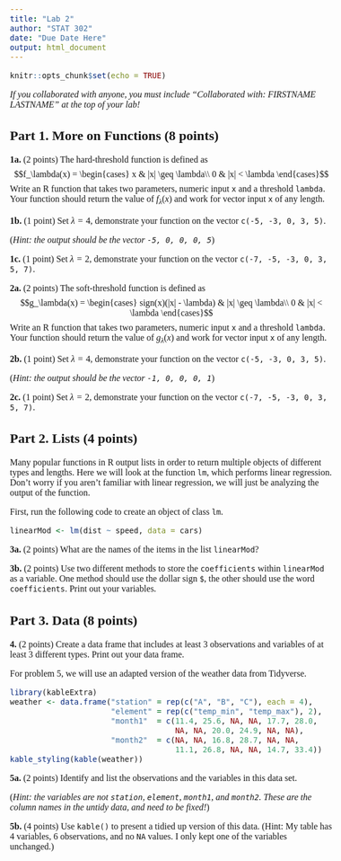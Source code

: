 ```yaml
---
title: "Lab 2"
author: "STAT 302"
date: "Due Date Here"
output: html_document
---
```


<!--- Begin styling code. --->
<style type="text/css">
/* Whole document: */
body{
  font-family: "Palatino Linotype", "Book Antiqua", Palatino, serif;
  font-size: 12pt;
}
h1.title {
  font-size: 38px;
  text-align: center;
}
h4.author {
  font-size: 18px;
  text-align: center;
}
h4.date {
  font-size: 18px;
  text-align: center;
}
</style>
<!--- End styling code. --->


```r
knitr::opts_chunk$set(echo = TRUE)
```

*If you collaborated with anyone, you must include "Collaborated with: FIRSTNAME LASTNAME" at the top of your lab!*

## Part 1. More on Functions (8 points)

**1a.** (2 points) The hard-threshold function is defined as 
$$f_\lambda(x) = \begin{cases} x & |x| \geq \lambda\\ 0 & |x| < \lambda \end{cases}$$
Write an R function that takes two parameters, numeric input `x` and a threshold `lambda`.
Your function should return the value of $f_\lambda(x)$ and work for vector input `x` of any length.

**1b.** (1 point) Set $\lambda = 4$, demonstrate your function on the vector `c(-5, -3, 0, 3, 5)`.

(*Hint: the output should be the vector `-5, 0, 0, 0, 5`*)

**1c.** (1 point) Set $\lambda = 2$, demonstrate your function on the vector `c(-7, -5, -3, 0, 3, 5, 7)`.

**2a.** (2 points) The soft-threshold function is defined as 
$$g_\lambda(x) = \begin{cases} sign(x)(|x| - \lambda) & |x| \geq \lambda\\ 0 & |x| < \lambda \end{cases}$$
Write an R function that takes two parameters, numeric input `x` and a threshold `lambda`.
Your function should return the value of $g_\lambda(x)$ and work for vector input `x` of any length.

**2b.** (1 point) Set $\lambda = 4$, demonstrate your function on the vector `c(-5, -3, 0, 3, 5)`.

(*Hint: the output should be the vector `-1, 0, 0, 0, 1`*)

**2c.** (1 point) Set $\lambda = 2$, demonstrate your function on the vector `c(-7, -5, -3, 0, 3, 5, 7)`.

## Part 2. Lists (4 points)

Many popular functions in R output lists in order to return multiple objects of different types and lengths. Here we will look at the function `lm`, which performs linear regression. 
Don't worry if you aren't familiar with linear regression, we will just be analyzing the output of the function.

First, run the following code to create an object of class `lm`.

```r
linearMod <- lm(dist ~ speed, data = cars) 
```

**3a.** (2 points) What are the names of the items in the list `linearMod`?

**3b.** (2 points) Use two different methods to store the `coefficients` within `linearMod` as a variable. One method should use the dollar sign `$`, the other should use the word `coefficients`. Print out your variables.

## Part 3. Data (8 points)

**4.** (2 points) Create a data frame that includes at least 3 observations and variables of at least 3 different types. Print out your data frame.

For problem 5, we will use an adapted version of the weather data from Tidyverse.

```r
library(kableExtra)
weather <- data.frame("station" = rep(c("A", "B", "C"), each = 4),
                      "element" = rep(c("temp_min", "temp_max"), 2),
                      "month1"  = c(11.4, 25.6, NA, NA, 17.7, 28.0,
                                    NA, NA, 20.0, 24.9, NA, NA),
                      "month2"  = c(NA, NA, 16.8, 28.7, NA, NA,
                                    11.1, 26.8, NA, NA, 14.7, 33.4))
kable_styling(kable(weather))
```

**5a.** (2 points) Identify and list the observations and the variables in this data set.

(*Hint: the variables are not `station`, `element`, `month1`, and `month2`. These are the column names in the untidy data, and need to be fixed!*)

**5b.** (4 points) Use `kable()` to present a tidied up version of this data. (Hint: My table has 4 variables, 6 observations, and no `NA` values. I only kept one of the variables unchanged.)

